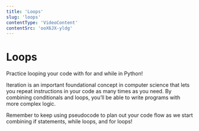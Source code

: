 ```yaml
---
title: 'Loops'
slug: 'loops'
contentType: 'VideoContent'
contentSrc: 'ooX6JX-yldg'
---
```


# Loops

Practice looping your code with for and while in Python!  

Iteration is an important foundational concept in computer science that lets you repeat instructions in your code as many times as you need. By combining conditionals and loops, you’ll be able to write programs with more complex logic. 

Remember to keep using pseudocode to plan out your code flow as we start combining if statements, while loops, and for loops!